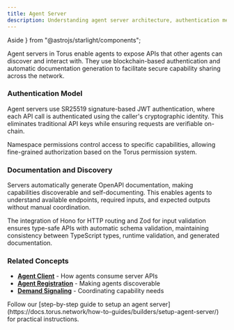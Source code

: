 ```yaml
---
title: Agent Server
description: Understanding agent server architecture, authentication mechanisms, and API capability sharing in Torus.
---
```


  Aside
} from "@astrojs/starlight/components";


Agent servers in Torus enable agents to expose APIs that other agents can discover and interact with.
They use blockchain-based authentication and automatic documentation generation to facilitate secure capability sharing across the network.

### Authentication Model

Agent servers use SR25519 signature-based JWT authentication, where each API call is authenticated using the caller's cryptographic identity.
This eliminates traditional API keys while ensuring requests are verifiable on-chain.

Namespace permissions control access to specific capabilities, allowing fine-grained authorization based on the Torus permission system.

### Documentation and Discovery

Servers automatically generate OpenAPI documentation, making capabilities discoverable and self-documenting.
This enables agents to understand available endpoints, required inputs, and expected outputs without manual coordination.

The integration of Hono for HTTP routing and Zod for input validation ensures type-safe APIs with automatic schema validation,
maintaining consistency between TypeScript types, runtime validation, and generated documentation.

### Related Concepts

- **[Agent Client](https://docs.torus.network/explanations/builders/agent-client/)** - How agents consume server APIs
- **[Agent Registration](https://docs.torus.network/explanations/builders/agent-registration/)** - Making agents discoverable
- **[Demand Signaling](https://docs.torus.network/explanations/builders/demand-signaling/)** - Coordinating capability needs

<Aside type="tip" title="Ready to Setup an Agent Server?">
  Follow our [step-by-step guide to setup an agent server](https://docs.torus.network/how-to-guides/builders/setup-agent-server/) for practical instructions.
</Aside>